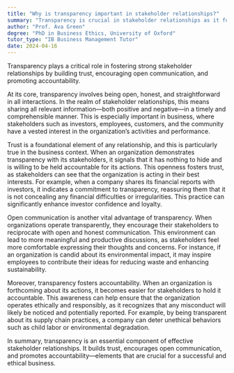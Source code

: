 ```yaml
---
title: "Why is transparency important in stakeholder relationships?"
summary: "Transparency is crucial in stakeholder relationships as it fosters trust, encourages open communication, and promotes accountability."
author: "Prof. Ava Green"
degree: "PhD in Business Ethics, University of Oxford"
tutor_type: "IB Business Management Tutor"
date: 2024-04-16
---
```


Transparency plays a critical role in fostering strong stakeholder relationships by building trust, encouraging open communication, and promoting accountability.

At its core, transparency involves being open, honest, and straightforward in all interactions. In the realm of stakeholder relationships, this means sharing all relevant information—both positive and negative—in a timely and comprehensible manner. This is especially important in business, where stakeholders such as investors, employees, customers, and the community have a vested interest in the organization’s activities and performance.

Trust is a foundational element of any relationship, and this is particularly true in the business context. When an organization demonstrates transparency with its stakeholders, it signals that it has nothing to hide and is willing to be held accountable for its actions. This openness fosters trust, as stakeholders can see that the organization is acting in their best interests. For example, when a company shares its financial reports with investors, it indicates a commitment to transparency, reassuring them that it is not concealing any financial difficulties or irregularities. This practice can significantly enhance investor confidence and loyalty.

Open communication is another vital advantage of transparency. When organizations operate transparently, they encourage their stakeholders to reciprocate with open and honest communication. This environment can lead to more meaningful and productive discussions, as stakeholders feel more comfortable expressing their thoughts and concerns. For instance, if an organization is candid about its environmental impact, it may inspire employees to contribute their ideas for reducing waste and enhancing sustainability.

Moreover, transparency fosters accountability. When an organization is forthcoming about its actions, it becomes easier for stakeholders to hold it accountable. This awareness can help ensure that the organization operates ethically and responsibly, as it recognizes that any misconduct will likely be noticed and potentially reported. For example, by being transparent about its supply chain practices, a company can deter unethical behaviors such as child labor or environmental degradation.

In summary, transparency is an essential component of effective stakeholder relationships. It builds trust, encourages open communication, and promotes accountability—elements that are crucial for a successful and ethical business.
    